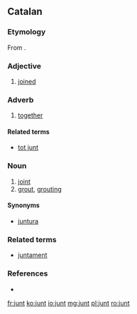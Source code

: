 ==Catalan==

===Etymology===
From {{inh|ca|la|iūnctus}}.

===Adjective===
{{ca-adj}}

# [[joined]]

===Adverb===
{{ca-adv}}

# [[together]]

====Related terms====
* [[tot junt]]

===Noun===
{{ca-noun|m}}

# [[joint]]
# [[grout]], [[grouting]]

====Synonyms====
* [[juntura]] {{g|f}}

===Related terms===
* [[juntament]]

===References===
* {{R:IEC4}}

[[fr:junt]]
[[ko:junt]]
[[io:junt]]
[[mg:junt]]
[[pl:junt]]
[[ro:junt]]